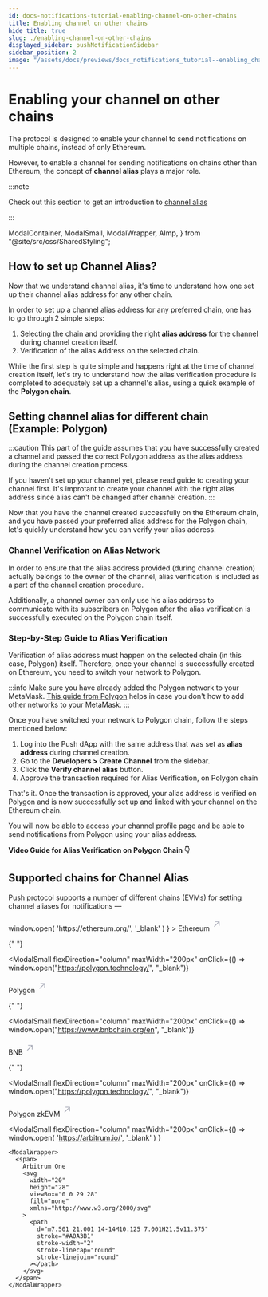 ```yaml
---
id: docs-notifications-tutorial-enabling-channel-on-other-chains
title: Enabling channel on other chains
hide_title: true
slug: ./enabling-channel-on-other-chains
displayed_sidebar: pushNotificationSidebar
sidebar_position: 2
image: "/assets/docs/previews/docs_notifications_tutorial--enabling_channel_on_other_chains.png"
---
```


# Enabling your channel on other chains

The protocol is designed to enable your channel to send notifications on multiple chains, instead of only Ethereum.

However, to enable a channel for sending notifications on chains other than Ethereum, the concept of **channel alias** plays a major role.

:::note

Check out this section to get an introduction to [channel alias](/docs/notifications/concepts/push-notifications-for-web3/#what-is-a-channel-alias "Section covering about channel alias and some important concepts of Push protocol")

:::

<head>
  <title>Enabling notification on other chains | Tutorial | Push Notifications | Push
    Documentation</title>
</head>

  ModalContainer,
  ModalSmall,
  ModalWrapper,
  AImp,
} from "@site/src/css/SharedStyling";

## How to set up Channel Alias?

Now that we understand channel alias, it's time to understand how one set up their channel alias address for any other chain.

In order to set up a channel alias address for any preferred chain, one has to go through 2 simple steps:

1. Selecting the chain and providing the right **alias address** for the channel during channel creation itself.
2. Verification of the alias Address on the selected chain.

While the first step is quite simple and happens right at the time of channel creation itself, let's try to understand how the alias verification procedure is completed to adequately set up a channel's alias, using a quick example of the **Polygon chain**.

## Setting channel alias for different chain (Example: Polygon)

:::caution
This part of the guide assumes that you have successfully created a channel and passed the correct Polygon address as the alias address during the channel creation process.

If you haven't set up your channel yet, please read <AImp href="/docs/notifications/tutorials/create-your-channel/" title="Tutorial for creating your channel on Push protocol">guide to creating your channel</AImp> first. It's improtant to create your channel with the right alias address since alias can't be changed after channel creation.
:::

Now that you have the channel created successfully on the Ethereum chain, and you have passed your preferred alias address for the Polygon chain, let's quickly understand how you can verify your alias address.

### Channel Verification on Alias Network

In order to ensure that the alias address provided (during channel creation) actually belongs to the owner of the channel, alias verification is included as a part of the channel creation procedure.

Additionally, a channel owner can only use his alias address to communicate with its subscribers on Polygon after the alias verification is successfully executed on the Polygon chain itself.

### Step-by-Step Guide to Alias Verification

Verification of alias address must happen on the selected chain (in this case, Polygon) itself. Therefore, once your channel is successfully created on Ethereum, you need to switch your network to Polygon.

:::info
Make sure you have already added the Polygon network to your MetaMask. [This guide from Polygon](https://wiki.polygon.technology/docs/tools/wallets/metamask/config-polygon-on-metamask/) helps in case you don't how to add other networks to your MetaMask.
:::

Once you have switched your network to Polygon chain, follow the steps mentioned below:

1. Log into the Push dApp with the same address that was set as **alias address** during channel creation.
2. Go to the **Developers > Create Channel** from the sidebar.
3. Click the **Verify channel alias** button.
4. Approve the transaction required for Alias Verification, on Polygon chain

That's it. Once the transaction is approved, your alias address is verified on Polygon and is now successfully set up and linked with your channel on the Ethereum chain.

You will now be able to access your channel profile page and be able to send notifications from Polygon using your alias address.

**Video Guide for Alias Verification on Polygon Chain 👇**

<LoomEmbed embedURL="https://www.loom.com/embed/43c6b7d000b64dbbba2cd7a0165c5041?sid=10da4024-876d-4591-a253-7325d5458fc1" />

## Supported chains for Channel Alias

Push protocol supports a number of different chains (EVMs) for setting channel aliases for notifications —

<ModalContainer>
  <ModalSmall
    flexDirection="column"
    maxWidth="200px"
    onClick={() =>
      window.open(
        'https://ethereum.org/',
        '_blank'
      )
    }
  >
    <ModalWrapper>
      <span>
        Ethereum
        <svg
          width="20"
          height="28"
          viewBox="0 0 29 28"
          fill="none"
          xmlns="http://www.w3.org/2000/svg"
        >
          <path
            d="m7.501 21.001 14-14M10.125 7.001H21.5v11.375"
            stroke="#A0A3B1"
            stroke-width="2"
            stroke-linecap="round"
            stroke-linejoin="round"
          ></path>
        </svg>
      </span>
    </ModalWrapper>
  </ModalSmall>

{" "}

<ModalSmall
  flexDirection="column"
  maxWidth="200px"
  onClick={() => window.open("https://polygon.technology/", "_blank")}
>
  <ModalWrapper>
    <span>
      Polygon
      <svg
        width="20"
        height="28"
        viewBox="0 0 29 28"
        fill="none"
        xmlns="http://www.w3.org/2000/svg"
      >
        <path
          d="m7.501 21.001 14-14M10.125 7.001H21.5v11.375"
          stroke="#A0A3B1"
          stroke-width="2"
          stroke-linecap="round"
          stroke-linejoin="round"
        ></path>
      </svg>
    </span>
  </ModalWrapper>
</ModalSmall>

{" "}

<ModalSmall
  flexDirection="column"
  maxWidth="200px"
  onClick={() => window.open("https://www.bnbchain.org/en", "_blank")}
>
  <ModalWrapper>
    <span>
      BNB
      <svg
        width="20"
        height="28"
        viewBox="0 0 29 28"
        fill="none"
        xmlns="http://www.w3.org/2000/svg"
      >
        <path
          d="m7.501 21.001 14-14M10.125 7.001H21.5v11.375"
          stroke="#A0A3B1"
          stroke-width="2"
          stroke-linecap="round"
          stroke-linejoin="round"
        ></path>
      </svg>
    </span>
  </ModalWrapper>
</ModalSmall>

{" "}

<ModalSmall
  flexDirection="column"
  maxWidth="200px"
  onClick={() => window.open("https://polygon.technology/", "_blank")}
>
  <ModalWrapper>
    <span>
      Polygon zkEVM
      <svg
        width="20"
        height="28"
        viewBox="0 0 29 28"
        fill="none"
        xmlns="http://www.w3.org/2000/svg"
      >
        <path
          d="m7.501 21.001 14-14M10.125 7.001H21.5v11.375"
          stroke="#A0A3B1"
          stroke-width="2"
          stroke-linecap="round"
          stroke-linejoin="round"
        ></path>
      </svg>
    </span>
  </ModalWrapper>
</ModalSmall>

  <ModalSmall
    flexDirection="column"
    maxWidth="200px"
    onClick={() =>
      window.open(
        'https://arbitrum.io/',
        '_blank'
      )
    }
  >
    <ModalWrapper>
      <span>
        Arbitrum One
        <svg
          width="20"
          height="28"
          viewBox="0 0 29 28"
          fill="none"
          xmlns="http://www.w3.org/2000/svg"
        >
          <path
            d="m7.501 21.001 14-14M10.125 7.001H21.5v11.375"
            stroke="#A0A3B1"
            stroke-width="2"
            stroke-linecap="round"
            stroke-linejoin="round"
          ></path>
        </svg>
      </span>
    </ModalWrapper>
  </ModalSmall>
</ModalContainer>
